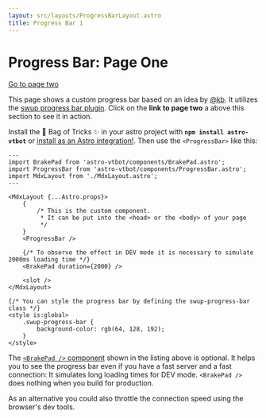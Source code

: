 ```yaml
---
layout: src/layouts/ProgressBarLayout.astro
title: Progress Bar 1
---
```


# Progress Bar: Page One

[Go to page two](../two/)

This page shows a custom progress bar based on an idea by [@kb](https://github.com/k16e-me). It utilizes the [swup progress bar plugin](https://swup.js.org/plugins/progress-plugin/). Click on the **link to page two** a above this section to see it in action.

Install the 👜 Bag of Tricks ✨ in your astro project with **`npm install astro-vtbot`** or [install as an Astro integration!](/library/Installation/). Then use the `<ProgressBar>` like this:
```astro title="UseProgressBar.astro" {3,13,22,23,24}
---
import BrakePad from 'astro-vtbot/components/BrakePad.astro';
import ProgressBar from 'astro-vtbot/components/ProgressBar.astro';
import MdxLayout from './MdxLayout.astro';
---

<MdxLayout {...Astro.props}>
	{
		/* This is the custom component.
		 * It can be put into the <head> or the <body> of your page
		 */
	}
	<ProgressBar />

	{/* To observe the effect in DEV mode it is necessary to simulate 2000ms loading time */}
	<BrakePad duration={2000} />

	<slot />
</MdxLayout>

{/* You can style the progress bar by defining the swup-progress-bar class */}
<style is:global>
	.swup-progress-bar {
		background-color: rgb(64, 128, 192);
	}
</style>
```
The [`<BrakePad />` component](/library/BrakePad/) shown in the listing above is optional. It helps you to see the progress bar even if you have a fast server and a fast connection: It simulates long loading times for DEV mode. `<BrakePad />` does nothing when you build for production.

As an alternative you could also throttle the connection speed using the browser's dev tools.
